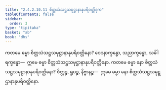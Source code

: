 ```yaml
---
title: "2.4.2.10.11 စိတ္တသံသဋ္ဌသမုဋ္ဌာနာနုပရိဝတ္တိဒုက"
tableOfContents: false
sidebar:
  order: 3
type: "tipitaka"
basket: "ab"
book: "dhs"
---
```



<DynamicBreadcrumb />

<Division number="1545" book="dhs">

<Paragraph number="2256" book="dhs">
ကတမေ ဓမ္မာ စိတ္တသံသဋ္ဌသမုဋ္ဌာနာနုပရိဝတ္တိနော? ဝေဒနာက္ခန္ဓော, သညာက္ခန္ဓော, သင်္ခါရက္ခန္ဓော—  ဣမေ ဓမ္မာ စိတ္တသံသဋ္ဌသမုဋ္ဌာနာနုပရိဝတ္တိနော.
</Paragraph>

</Division>
<Division number="1546" book="dhs">

<Paragraph number="2257" book="dhs">
ကတမေ ဓမ္မာ နော စိတ္တသံသဋ္ဌသမုဋ္ဌာနာနုပရိဝတ္တိနော? စိတ္တဉ္စ, ရူပဉ္စ, နိဗ္ဗာနဉ္စ—  ဣမေ ဓမ္မာ နော စိတ္တသံသဋ္ဌသမုဋ္ဌာနာနုပရိဝတ္တိနော.
</Paragraph>
</Division>